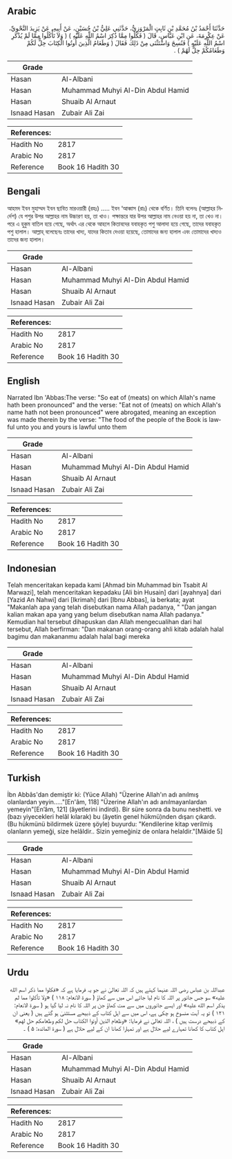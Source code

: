 ## Arabic


<div dir="rtl" lang="ar" style={{fontSize:'larger',backgroundColor:'#f8f9fa',padding:20}}>
حَدَّثَنَا أَحْمَدُ بْنُ مُحَمَّدِ بْنِ ثَابِتٍ الْمَرْوَزِيُّ، حَدَّثَنِي عَلِيُّ بْنُ حُسَيْنٍ، عَنْ أَبِيهِ، عَنْ يَزِيدَ النَّحْوِيِّ، عَنْ عِكْرِمَةَ، عَنِ ابْنِ عَبَّاسٍ، قَالَ ‏(‏ فَكُلُوا مِمَّا ذُكِرَ اسْمُ اللَّهِ عَلَيْهِ ‏)‏ ‏(‏ وَلاَ تَأْكُلُوا مِمَّا لَمْ يُذْكَرِ اسْمُ اللَّهِ عَلَيْهِ ‏)‏ فَنُسِخَ وَاسْتَثْنَى مِنْ ذَلِكَ فَقَالَ ‏(‏ وَطَعَامُ الَّذِينَ أُوتُوا الْكِتَابَ حِلٌّ لَكُمْ وَطَعَامُكُمْ حِلٌّ لَهُمْ ‏)‏ ‏.‏
</div>
<div style={{backgroundColor:'#f8f9fa',padding:20, marginBottom: 10}}><table> <thead> <tr> <th>Grade</th> <th></th> </tr> </thead> <tbody> <tr><td>Hasan</td><td>Al-Albani</td></tr><tr><td>Hasan</td><td>Muhammad Muhyi Al-Din Abdul Hamid</td></tr><tr><td>Hasan</td><td>Shuaib Al Arnaut</td></tr><tr><td>Isnaad Hasan</td><td>Zubair Ali Zai</td></tr></tbody></table><table> <thead> <tr> <th>References:</th> <th></th> </tr> </thead> <tbody><tr><td>Hadith No</td><td>2817</td></tr><tr><td>Arabic No</td><td>2817</td></tr><tr><td>Reference</td><td>Book 16 Hadith 30</td></tr></tbody></table></div>

## Bengali


<div dir="ltr" lang="bn" style={{fontSize:'larger',backgroundColor:'#f8f9fa',padding:20}}>
আহমদ ইবন মুহাম্মদ ইবন ছাবিত মারওয়ারী (রহঃ) ..... ইবন ‘আব্বাস (রাঃ) থেকে বর্ণিত। তিনি বলেনঃ (আল্লাহর নির্দেশ) যে পশুর উপর আল্লাহর নাম উচ্চারণ হয়, তা খাও। পক্ষান্তরে যার উপর আল্লাহর নাম নেওয়া হয় না, তা খেও না। পরে এ হুকুম বাতিল হয়ে গেছে, অর্থাৎ এর থেকে আহলে কিতাবদের যবাহকৃত পশু আলাদা হয়ে গেছে, তাদের যবাহকৃত পশু হালাল। আল্লাহ্ বলেছেনঃ তাদের খাদ্য, যাদের কিতাব দেওয়া হয়েছে, তোমাদের জন্য হালাল এবং তোমাদের খাদ্যও তাদের জন্য হালাল।
</div>
<div style={{backgroundColor:'#f8f9fa',padding:20, marginBottom: 10}}><table> <thead> <tr> <th>Grade</th> <th></th> </tr> </thead> <tbody> <tr><td>Hasan</td><td>Al-Albani</td></tr><tr><td>Hasan</td><td>Muhammad Muhyi Al-Din Abdul Hamid</td></tr><tr><td>Hasan</td><td>Shuaib Al Arnaut</td></tr><tr><td>Isnaad Hasan</td><td>Zubair Ali Zai</td></tr></tbody></table><table> <thead> <tr> <th>References:</th> <th></th> </tr> </thead> <tbody><tr><td>Hadith No</td><td>2817</td></tr><tr><td>Arabic No</td><td>2817</td></tr><tr><td>Reference</td><td>Book 16 Hadith 30</td></tr></tbody></table></div>

## English


<div dir="ltr" lang="en" style={{fontSize:'larger',backgroundColor:'#f8f9fa',padding:20}}>
Narrated Ibn 'Abbas:The verse: "So eat of (meats) on which Allah's name hath been pronounced" and the verse: "Eat not of (meats) on which Allah's name hath not been pronounced" were abrogated, meaning an exception was made therein by the verse: "The food of the people of the Book is lawful unto you and yours is lawful unto them
</div>
<div style={{backgroundColor:'#f8f9fa',padding:20, marginBottom: 10}}><table> <thead> <tr> <th>Grade</th> <th></th> </tr> </thead> <tbody> <tr><td>Hasan</td><td>Al-Albani</td></tr><tr><td>Hasan</td><td>Muhammad Muhyi Al-Din Abdul Hamid</td></tr><tr><td>Hasan</td><td>Shuaib Al Arnaut</td></tr><tr><td>Isnaad Hasan</td><td>Zubair Ali Zai</td></tr></tbody></table><table> <thead> <tr> <th>References:</th> <th></th> </tr> </thead> <tbody><tr><td>Hadith No</td><td>2817</td></tr><tr><td>Arabic No</td><td>2817</td></tr><tr><td>Reference</td><td>Book 16 Hadith 30</td></tr></tbody></table></div>

## Indonesian


<div dir="ltr" lang="id" style={{fontSize:'larger',backgroundColor:'#f8f9fa',padding:20}}>
Telah menceritakan kepada kami [Ahmad bin Muhammad bin Tsabit Al Marwazi], telah menceritakan kepadaku [Ali bin Husain] dari [ayahnya] dari [Yazid An Nahwi] dari [Ikrimah] dari [Ibnu Abbas], ia berkata; ayat "Makanlah apa yang telah disebutkan nama Allah padanya, " "Dan jangan kalian makan apa yang yang belum disebutkan nama Allah padanya." Kemudian hal tersebut dihapuskan dan Allah mengecualihan dari hal tersebut, Allah berfirman: "Dan makanan orang-orang ahli kitab adalah halal bagimu dan makananmu adalah halal bagi mereka
</div>
<div style={{backgroundColor:'#f8f9fa',padding:20, marginBottom: 10}}><table> <thead> <tr> <th>Grade</th> <th></th> </tr> </thead> <tbody> <tr><td>Hasan</td><td>Al-Albani</td></tr><tr><td>Hasan</td><td>Muhammad Muhyi Al-Din Abdul Hamid</td></tr><tr><td>Hasan</td><td>Shuaib Al Arnaut</td></tr><tr><td>Isnaad Hasan</td><td>Zubair Ali Zai</td></tr></tbody></table><table> <thead> <tr> <th>References:</th> <th></th> </tr> </thead> <tbody><tr><td>Hadith No</td><td>2817</td></tr><tr><td>Arabic No</td><td>2817</td></tr><tr><td>Reference</td><td>Book 16 Hadith 30</td></tr></tbody></table></div>

## Turkish


<div dir="ltr" lang="tr" style={{fontSize:'larger',backgroundColor:'#f8f9fa',padding:20}}>
İbn Abbâs'dan demiştir ki: (Yüce Allah) "Üzerine Allah'ın adı anılmış olanlardan yeyin....."[En'âm, 118] "Üzerine Allah'ın adı anılmayanlardan yemeyin"[En’âm, 121] (âyetlerini indirdi). Bir süre sonra da bunu neshetti. ve (bazı yiyecekleri helâl kılarak) bu (âyetin genel hükmü)nden dışarı çıkardı. (Bu hükmünü bildirmek üzere şöyle) buyurdu: "Kendilerine kitap verilmiş olanların yemeği, size helâldir.. Sizin yemeğiniz de onlara helaldir."[Mâide 5]
</div>
<div style={{backgroundColor:'#f8f9fa',padding:20, marginBottom: 10}}><table> <thead> <tr> <th>Grade</th> <th></th> </tr> </thead> <tbody> <tr><td>Hasan</td><td>Al-Albani</td></tr><tr><td>Hasan</td><td>Muhammad Muhyi Al-Din Abdul Hamid</td></tr><tr><td>Hasan</td><td>Shuaib Al Arnaut</td></tr><tr><td>Isnaad Hasan</td><td>Zubair Ali Zai</td></tr></tbody></table><table> <thead> <tr> <th>References:</th> <th></th> </tr> </thead> <tbody><tr><td>Hadith No</td><td>2817</td></tr><tr><td>Arabic No</td><td>2817</td></tr><tr><td>Reference</td><td>Book 16 Hadith 30</td></tr></tbody></table></div>

## Urdu


<div dir="rtl" lang="ur" style={{fontSize:'larger',backgroundColor:'#f8f9fa',padding:20}}>
عبداللہ بن عباس رضی اللہ عنہما کہتے ہیں کہ اللہ تعالیٰ نے جو یہ فرمایا ہے کہ «فكلوا مما ذكر اسم الله عليه» سو جس جانور پر اللہ کا نام لیا جائے اس میں سے کھاؤ ( سورۃ الانعام: ۱۱۸ ) «ولا تأكلوا مما لم يذكر اسم الله عليه» اور ایسے جانوروں میں سے مت کھاؤ جن پر اللہ کا نام نہ لیا گیا ہو ( سورۃ الانعام: ۱۲۱ ) تو یہ آیت منسوخ ہو چکی ہے، اس میں سے اہل کتاب کے ذبیحے مستثنیٰ ہو گئے ہیں ( یعنی ان کے ذبیحے درست ہیں ) ، اللہ تعالیٰ نے فرمایا: «وطَعام الذين أوتوا الكتاب حل لكم وطعامكم حل لهم» اہل کتاب کا کھانا تمہارے لیے حلال ہے اور تمہارا کھانا ان کے لیے حلال ہے ( سورۃ المائدہ: ۵ ) ۔
</div>
<div style={{backgroundColor:'#f8f9fa',padding:20, marginBottom: 10}}><table> <thead> <tr> <th>Grade</th> <th></th> </tr> </thead> <tbody> <tr><td>Hasan</td><td>Al-Albani</td></tr><tr><td>Hasan</td><td>Muhammad Muhyi Al-Din Abdul Hamid</td></tr><tr><td>Hasan</td><td>Shuaib Al Arnaut</td></tr><tr><td>Isnaad Hasan</td><td>Zubair Ali Zai</td></tr></tbody></table><table> <thead> <tr> <th>References:</th> <th></th> </tr> </thead> <tbody><tr><td>Hadith No</td><td>2817</td></tr><tr><td>Arabic No</td><td>2817</td></tr><tr><td>Reference</td><td>Book 16 Hadith 30</td></tr></tbody></table></div>